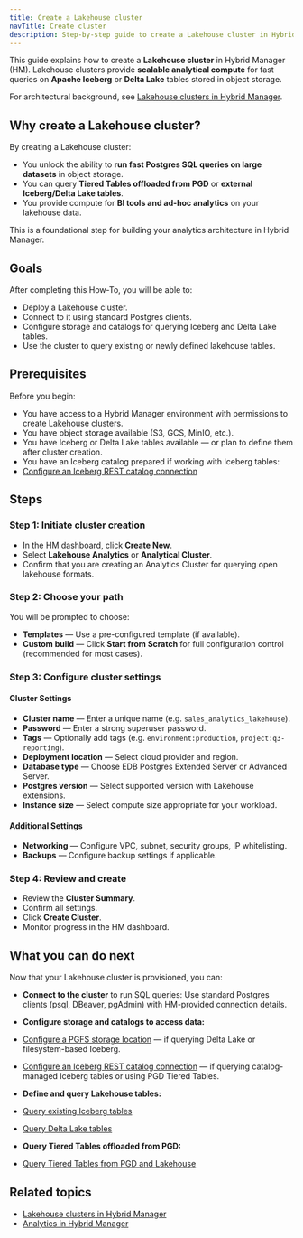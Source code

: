 ```yaml
---
title: Create a Lakehouse cluster
navTitle: Create cluster
description: Step-by-step guide to create a Lakehouse cluster in Hybrid Manager for fast analytics on object storage.
---
```



This guide explains how to create a **Lakehouse cluster** in Hybrid Manager (HM).
Lakehouse clusters provide **scalable analytical compute** for fast queries on **Apache Iceberg** or **Delta Lake** tables stored in object storage.

For architectural background, see [Lakehouse clusters in Hybrid Manager](../lakehouse).

## Why create a Lakehouse cluster?

By creating a Lakehouse cluster:

- You unlock the ability to **run fast Postgres SQL queries on large datasets** in object storage.
- You can query **Tiered Tables offloaded from PGD** or **external Iceberg/Delta Lake tables**.
- You provide compute for **BI tools and ad-hoc analytics** on your lakehouse data.

This is a foundational step for building your analytics architecture in Hybrid Manager.

## Goals

After completing this How-To, you will be able to:

- Deploy a Lakehouse cluster.
- Connect to it using standard Postgres clients.
- Configure storage and catalogs for querying Iceberg and Delta Lake tables.
- Use the cluster to query existing or newly defined lakehouse tables.

## Prerequisites

Before you begin:

- You have access to a Hybrid Manager environment with permissions to create Lakehouse clusters.
- You have object storage available (S3, GCS, MinIO, etc.).
- You have Iceberg or Delta Lake tables available — or plan to define them after cluster creation.
- You have an Iceberg catalog prepared if working with Iceberg tables:
- [Configure an Iceberg REST catalog connection](./configure-iceberg-catalog)

## Steps

### Step 1: Initiate cluster creation

- In the HM dashboard, click **Create New**.
- Select **Lakehouse Analytics** or **Analytical Cluster**.
- Confirm that you are creating an Analytics Cluster for querying open lakehouse formats.

### Step 2: Choose your path

You will be prompted to choose:

- **Templates** — Use a pre-configured template (if available).
- **Custom build** — Click **Start from Scratch** for full configuration control (recommended for most cases).

### Step 3: Configure cluster settings

#### Cluster Settings

- **Cluster name** — Enter a unique name (e.g. `sales_analytics_lakehouse`).
- **Password** — Enter a strong superuser password.
- **Tags** — Optionally add tags (e.g. `environment:production`, `project:q3-reporting`).
- **Deployment location** — Select cloud provider and region.
- **Database type** — Choose EDB Postgres Extended Server or Advanced Server.
- **Postgres version** — Select supported version with Lakehouse extensions.
- **Instance size** — Select compute size appropriate for your workload.

#### Additional Settings

- **Networking** — Configure VPC, subnet, security groups, IP whitelisting.
- **Backups** — Configure backup settings if applicable.

### Step 4: Review and create

- Review the **Cluster Summary**.
- Confirm all settings.
- Click **Create Cluster**.
- Monitor progress in the HM dashboard.

## What you can do next

Now that your Lakehouse cluster is provisioned, you can:

- **Connect to the cluster** to run SQL queries:
Use standard Postgres clients (psql, DBeaver, pgAdmin) with HM-provided connection details.

- **Configure storage and catalogs to access data:**
- [Configure a PGFS storage location](./configure-delta-pgfs) — if querying Delta Lake or filesystem-based Iceberg.
- [Configure an Iceberg REST catalog connection](./configure-iceberg-catalog) — if querying catalog-managed Iceberg tables or using PGD Tiered Tables.

- **Define and query Lakehouse tables:**
- [Query existing Iceberg tables](./query-iceberg-existing-tables)
- [Query Delta Lake tables](./query-delta-lake-tables)

- **Query Tiered Tables offloaded from PGD:**
- [Query Tiered Tables from PGD and Lakehouse](./query-tiered-tables)

## Related topics

- [Lakehouse clusters in Hybrid Manager](../lakehouse)
- [Analytics in Hybrid Manager](../index)
